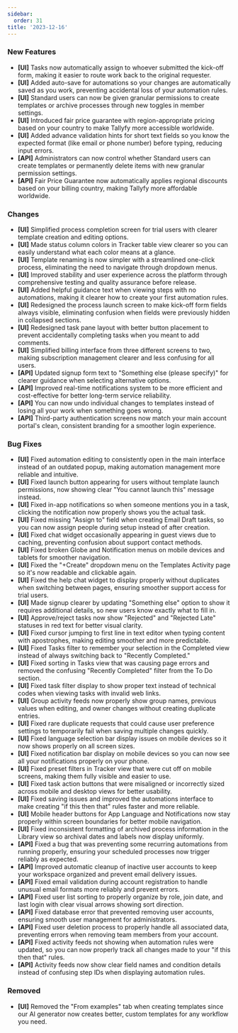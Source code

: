 ```yaml
---
sidebar:
  order: 31
title: '2023-12-16'
---
```


### New Features

- **[UI]** Tasks now automatically assign to whoever submitted the kick-off form, making it easier to route work back to the original requester.
- **[UI]** Added auto-save for automations so your changes are automatically saved as you work, preventing accidental loss of your automation rules.
- **[UI]** Standard users can now be given granular permissions to create templates or archive processes through new toggles in member settings.
- **[UI]** Introduced fair price guarantee with region-appropriate pricing based on your country to make Tallyfy more accessible worldwide.
- **[UI]** Added advance validation hints for short text fields so you know the expected format (like email or phone number) before typing, reducing input errors.
- **[API]** Administrators can now control whether Standard users can create templates or permanently delete items with new granular permission settings.
- **[API]** Fair Price Guarantee now automatically applies regional discounts based on your billing country, making Tallyfy more affordable worldwide.

### Changes

- **[UI]** Simplified process completion screen for trial users with clearer template creation and editing options.
- **[UI]** Made status column colors in Tracker table view clearer so you can easily understand what each color means at a glance.
- **[UI]** Template renaming is now simpler with a streamlined one-click process, eliminating the need to navigate through dropdown menus.
- **[UI]** Improved stability and user experience across the platform through comprehensive testing and quality assurance before release.
- **[UI]** Added helpful guidance text when viewing steps with no automations, making it clearer how to create your first automation rules.
- **[UI]** Redesigned the process launch screen to make kick-off form fields always visible, eliminating confusion when fields were previously hidden in collapsed sections.
- **[UI]** Redesigned task pane layout with better button placement to prevent accidentally completing tasks when you meant to add comments.
- **[UI]** Simplified billing interface from three different screens to two, making subscription management clearer and less confusing for all users.
- **[API]** Updated signup form text to "Something else (please specify)" for clearer guidance when selecting alternative options.
- **[API]** Improved real-time notifications system to be more efficient and cost-effective for better long-term service reliability.
- **[API]** You can now undo individual changes to templates instead of losing all your work when something goes wrong.
- **[API]** Third-party authentication screens now match your main account portal's clean, consistent branding for a smoother login experience.

### Bug Fixes

- **[UI]** Fixed automation editing to consistently open in the main interface instead of an outdated popup, making automation management more reliable and intuitive.
- **[UI]** Fixed launch button appearing for users without template launch permissions, now showing clear "You cannot launch this" message instead.
- **[UI]** Fixed in-app notifications so when someone mentions you in a task, clicking the notification now properly shows you the actual task.
- **[UI]** Fixed missing "Assign to" field when creating Email Draft tasks, so you can now assign people during setup instead of after creation.
- **[UI]** Fixed chat widget occasionally appearing in guest views due to caching, preventing confusion about support contact methods.
- **[UI]** Fixed broken Globe and Notification menus on mobile devices and tablets for smoother navigation.
- **[UI]** Fixed the "+Create" dropdown menu on the Templates Activity page so it's now readable and clickable again.
- **[UI]** Fixed the help chat widget to display properly without duplicates when switching between pages, ensuring smoother support access for trial users.
- **[UI]** Made signup clearer by updating "Something else" option to show it requires additional details, so new users know exactly what to fill in.
- **[UI]** Approve/reject tasks now show "Rejected" and "Rejected Late" statuses in red text for better visual clarity.
- **[UI]** Fixed cursor jumping to first line in text editor when typing content with apostrophes, making editing smoother and more predictable.
- **[UI]** Fixed Tasks filter to remember your selection in the Completed view instead of always switching back to "Recently Completed."
- **[UI]** Fixed sorting in Tasks view that was causing page errors and removed the confusing "Recently Completed" filter from the To Do section.
- **[UI]** Fixed task filter display to show proper text instead of technical codes when viewing tasks with invalid web links.
- **[UI]** Group activity feeds now properly show group names, previous values when editing, and owner changes without creating duplicate entries.
- **[UI]** Fixed rare duplicate requests that could cause user preference settings to temporarily fail when saving multiple changes quickly.
- **[UI]** Fixed language selection bar display issues on mobile devices so it now shows properly on all screen sizes.
- **[UI]** Fixed notification bar display on mobile devices so you can now see all your notifications properly on your phone.
- **[UI]** Fixed preset filters in Tracker view that were cut off on mobile screens, making them fully visible and easier to use.
- **[UI]** Fixed task action buttons that were misaligned or incorrectly sized across mobile and desktop views for better usability.
- **[UI]** Fixed saving issues and improved the automations interface to make creating "if this then that" rules faster and more reliable.
- **[UI]** Mobile header buttons for App Language and Notifications now stay properly within screen boundaries for better mobile navigation.
- **[UI]** Fixed inconsistent formatting of archived process information in the Library view so archival dates and labels now display uniformly.
- **[API]** Fixed a bug that was preventing some recurring automations from running properly, ensuring your scheduled processes now trigger reliably as expected.
- **[API]** Improved automatic cleanup of inactive user accounts to keep your workspace organized and prevent email delivery issues.
- **[API]** Fixed email validation during account registration to handle unusual email formats more reliably and prevent errors.
- **[API]** Fixed user list sorting to properly organize by role, join date, and last login with clear visual arrows showing sort direction.
- **[API]** Fixed database error that prevented removing user accounts, ensuring smooth user management for administrators.
- **[API]** Fixed user deletion process to properly handle all associated data, preventing errors when removing team members from your account.
- **[API]** Fixed activity feeds not showing when automation rules were updated, so you can now properly track all changes made to your "if this then that" rules.
- **[API]** Activity feeds now show clear field names and condition details instead of confusing step IDs when displaying automation rules.

### Removed

- **[UI]** Removed the "From examples" tab when creating templates since our AI generator now creates better, custom templates for any workflow you need.